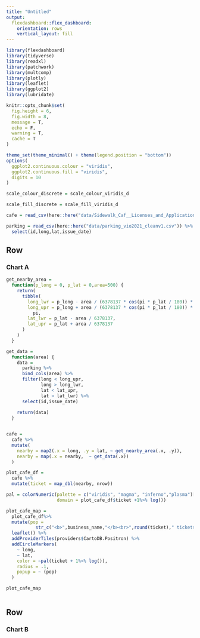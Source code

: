 ```yaml
---
title: "Untitled"
output: 
  flexdashboard::flex_dashboard:
    orientation: rows
    vertical_layout: fill
---
```


```r
library(flexdashboard)
library(tidyverse)
library(readxl)
library(patchwork)
library(multcomp)
library(plotly)
library(leaflet)
library(ggplot2)
library(lubridate)

knitr::opts_chunk$set(
  fig.height = 6,
  fig.width = 8,
  message = T,
  echo = F,
  warning = T,
  cache = T
)

theme_set(theme_minimal() + theme(legend.position = "bottom"))
options(
  ggplot2.continuous.colour = "viridis",
  ggplot2.continuous.fill = "viridis",
  digits = 10
)

scale_colour_discrete = scale_colour_viridis_d

scale_fill_discrete = scale_fill_viridis_d

cafe = read_csv(here::here("data/Sidewalk_Caf__Licenses_and_Applications_clean.csv"))

parking = read_csv(here::here("data/parking_vio2021_cleanv1.csv")) %>% 
  select(id,long,lat,issue_date)
```

Row {data-width=600}
-----------------------------------------------------------------------

### Chart A

```r
get_nearby_area =
  function(p_long = 0, p_lat = 0,area=500) {
    return(
      tibble(
        long_lwr = p_long - area / (6378137 * cos(pi * p_lat / 180)) * 180 / pi,
        long_upr = p_long + area / (6378137 * cos(pi * p_lat / 180)) * 180 /
          pi,
        lat_lwr = p_lat - area / 6378137,
        lat_upr = p_lat + area / 6378137
      )
    )
  }

get_data =
  function(area) {
    data =
      parking %>%
      bind_cols(area) %>%
      filter(long < long_upr,
             long > long_lwr,
             lat < lat_upr,
             lat > lat_lwr) %>% 
      select(id,issue_date)
    
    return(data)
  }


cafe =
  cafe %>%
  mutate(
    nearby = map2(.x = long, .y = lat, ~ get_nearby_area(.x, .y)),
    nearby = map(.x = nearby,  ~ get_data(.x))
  )
```

```r
plot_cafe_df =
  cafe %>%
  mutate(ticket = map_dbl(nearby, nrow))

pal = colorNumeric(palette = c("viridis", "magma", "inferno","plasma")[[4]],
                   domain = plot_cafe_df$ticket +1%>% log())

plot_cafe_map =
  plot_cafe_df%>%
  mutate(pop =
           str_c("<b>",business_name,"</b><br>",round(ticket)," tickets")) %>% 
  leaflet() %>%
  addProviderTiles(providers$CartoDB.Positron) %>%
  addCircleMarkers(
    ~ long,
    ~ lat,
    color = ~pal(ticket + 1%>% log()),
    radius = .1,
    popup = ~ (pop)
  )

plot_cafe_map
  
```


Row {data-width=400}
-----------------------------------------------------------------------

### Chart B
